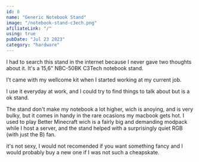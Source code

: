```yaml
---
id: 8
name: "Generic Notebook Stand"
image: "/notebook-stand-c3ech.png"
afiliateLink: "/"
using: true
pubDate: "Jul 23 2023"
category: "hardware"
---
```


I had to search this stand in the internet because I never gave two thoughts
about it. It's a 15,6" NBC-50BK C3Tech notebook stand.

I't came with my wellcome kit when I started working at my current job.

I use it everyday at work, and I could try to find things to talk about but is a
ok stand.

The stand don't make my notebook a lot higher, wich is anoying, and is very
bulky, but it comes in handy in the rare ocasions my macbook gets hot. I used to
play Better Minecraft wich is a fairly big and demanding modpack while I host a
server, and the stand helped with a surprisingly quiet RGB (with just the B)
fan.

it's not sexy, I would not recomended if you want something fancy and I would
probably buy a new one if I was not such a cheapskate.
